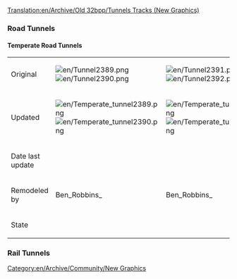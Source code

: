 [[Translation:en/Archive/Old 32bpp/Tunnels Tracks (New Graphics)]]
=== Road Tunnels ===
==== Temperate Road Tunnels ====
{| border=1 style="background:#e7ebff;"
!
!
!
!
!
|-
!Original
|[[File:en/Tunnel2389.png]][[File:en/Tunnel2390.png]]
|[[File:en/Tunnel2391.png]][[File:en/Tunnel2392.png]]
|[[File:en/Tunnel2393.png]][[File:en/Tunnel2394.png]]
|[[File:en/Tunnel2395.png]][[File:en/Tunnel2396.png]]
|-
!Updated
|[[File:en/Temperate tunnel2389.png]][[File:en/Temperate tunnel2390.png]]
|[[File:en/Temperate tunnel2391.png]][[File:en/Temperate tunnel2392.png]]
|[[File:en/Temperate tunnel2393.png]][[File:en/Temperate tunnel2394.png]]
|[[File:en/Temperate tunnel2395.png]][[File:en/Temperate tunnel2396.png]]
|-
!Date last update
|
|
|
|
|-
!Remodeled by
|Ben_Robbins_
|Ben_Robbins_
|Ben_Robbins_
|Ben_Robbins_
|-
!State
{{en/Archive/Old 32bpp/Done}}
{{en/Archive/Old 32bpp/Done}}
{{en/Archive/Old 32bpp/Done}}
{{en/Archive/Old 32bpp/Done}}
|}

=== Rail Tunnels ===


[[Category:en/Archive/Community/New Graphics]]